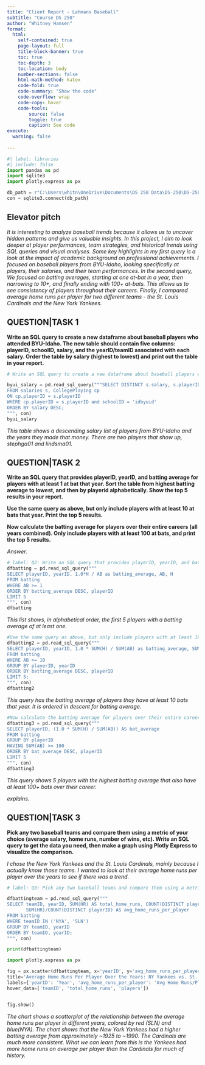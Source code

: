 ```yaml
---
title: "Client Report - Lahmans Baseball"
subtitle: "Course DS 250"
author: "Whitney Hansen"
format:
  html:
    self-contained: true
    page-layout: full
    title-block-banner: true
    toc: true
    toc-depth: 3
    toc-location: body
    number-sections: false
    html-math-method: katex
    code-fold: true
    code-summary: "Show the code"
    code-overflow: wrap
    code-copy: hover
    code-tools:
        source: false
        toggle: true
        caption: See code
execute: 
  warning: false
    
---
```


```python
#| label: libraries
#| include: false
import pandas as pd
import sqlite3
import plotly.express as px

db_path = r"C:\Users\whitn\OneDrive\Documents\DS 250 Data\DS-250\DS-250\Project3\lahmansbaseballdb.sqlite"
con = sqlite3.connect(db_path)

```


## Elevator pitch

_It is interesting to analyze baseball trends because it allows us to uncover hidden patterns and give us valuable insights. In this project, I aim to look deeper at player performances, team strategies, and historical trends using SQL queries and visual analyses._
_Some key highlights in my first query is a look at the impact of academic background on professional achievements. I focused on baseball players from BYU-Idaho, looking specifically at players, their salaries, and their team performances._
_In the second query, We focused on batting averages, starting at one at-bat in a year, then narrowing to 10+, and finally ending with 100+ at-bats. This allows us to see consistency of players throughout their careers._
_Finally, I compared average home runs per player for two different teams - the St. Louis Cardinals and the New York Yankees._



## QUESTION|TASK 1

__Write an SQL query to create a new dataframe about baseball players who attended BYU-Idaho. The new table should contain five columns: playerID, schoolID, salary, and the yearID/teamID associated with each salary. Order the table by salary (highest to lowest) and print out the table in your report.__


```python
# Write an SQL query to create a new dataframe about baseball players who attended BYU-Idaho. The new table should contain five columns: playerID, schoolID, salary, and the yearID/teamID associated with each salary. Order the table by salary (highest to lowest) and print out the table in your report

byui_salary = pd.read_sql_query("""SELECT DISTINCT s.salary, s.playerID, s.yearID, cp.schoolID
FROM salaries s, CollegePlaying cp
ON cp.playerID = s.playerID
WHERE cp.playerID = s.playerID and schoolID = 'idbyuid'
ORDER BY salary DESC;
""", con)
byui_salary

```

_This table shows a descending salary list of players from BYU-Idaho and the years they made that money. There are two players that show up, stephga01 and lindsma01._


## QUESTION|TASK 2

__Write an SQL query that provides playerID, yearID, and batting average for players with at least 1 at bat that year. Sort the table from highest batting average to lowest, and then by playerid alphabetically. Show the top 5 results in your report.__

__Use the same query as above, but only include players with at least 10 at bats that year. Print the top 5 results.__

__Now calculate the batting average for players over their entire careers (all years combined). Only include players with at least 100 at bats, and print the top 5 results.__

_Answer._

```python
# label: Q2: Write an SQL query that provides playerID, yearID, and batting average for players with at least 1 at bat that year. Sort the table from highest batting average to lowest, and then by playerid alphabetically. Show the top 5 results in your report.
dfbatting = pd.read_sql_query("""
SELECT playerID, yearID, 1.0*H / AB as batting_average, AB, H
FROM batting
WHERE AB >= 1
ORDER BY batting_average DESC, playerID
LIMIT 5
""", con)
dfbatting
```

_This list shows, in alphabetical order, the first 5 players with a batting overage of at least one._

```python
#Use the same query as above, but only include players with at least 10 at bats that year. Print the top 5 results.
dfbatting2 = pd.read_sql_query("""
SELECT playerID, yearID, 1.0 * SUM(H) / SUM(AB) as batting_average, SUM(AB) as AB, SUM(H) as H
FROM batting
WHERE AB >= 10
GROUP BY playerID, yearID
ORDER BY batting_average DESC, playerID
LIMIT 5;
""", con)
dfbatting2
```

_This query has the batting average of players thay have at least 10 bats that year. It is ordered in descent for batting average._

```python
#Now calculate the batting average for players over their entire careers (all years combined). Only include players with at least 100 at bats, and print the top 5 results.
dfbatting3 = pd.read_sql_query("""
SELECT playerID, (1.0 * SUM(H) / SUM(AB)) AS bat_average
FROM batting
GROUP BY playerID
HAVING SUM(AB) >= 100
ORDER BY bat_average DESC, playerID
LIMIT 5
""", con)
dfbatting3

```

_This query shows 5 players with the highest batting average that also have at least 100+ bats over their career._

_explains._

## QUESTION|TASK 3

__Pick any two baseball teams and compare them using a metric of your choice (average salary, home runs, number of wins, etc). Write an SQL query to get the data you need, then make a graph using Plotly Express to visualize the comparison.__

_I chose the New York Yankees and the St. Louis Cardinals, mainly because I actually know those teams. I wanted to look at their average home runs per player over the years to see if there was a trend._

```python
# label: Q3: Pick any two baseball teams and compare them using a metric of your choice (average salary, home runs, number of wins, etc). Write an SQL query to get the data you need, then make a graph using Plotly Express to visualize the comparison. 

dfbattingteam = pd.read_sql_query("""
SELECT teamID, yearID, SUM(HR) AS total_home_runs, COUNT(DISTINCT playerID) AS players, 
       SUM(HR)/COUNT(DISTINCT playerID) AS avg_home_runs_per_player
FROM batting
WHERE teamID IN ('NYA', 'SLN')
GROUP BY teamID, yearID
ORDER BY teamID, yearID;
""", con)

print(dfbattingteam)

import plotly.express as px

fig = px.scatter(dfbattingteam, x='yearID', y='avg_home_runs_per_player', color='teamID',
title='Average Home Runs Per Player Over the Years: NY Yankees vs. St. Louis Cardinals',
labels={'yearID': 'Year', 'avg_home_runs_per_player': 'Avg Home Runs/Player'},
hover_data=['teamID', 'total_home_runs', 'players'])


fig.show()

```

_The chart shows a scatterplot of the relationship between the average home runs per player in different years, colored by red (SLN) and blue(NYA). The chart shows that the New York Yankees had a higher batting average from approximately ~1925 to ~1990. The Cardinals are much more consistent. What we can learn from this is the Yankees had more home runs on average per player than the Cardinals for much of history._


